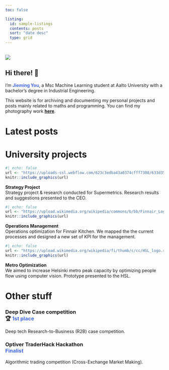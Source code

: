 ```yaml
---
toc: false

listing:
  id: sample-listings
  contents: posts
  sort: "date desc"
  type: grid
---
```



::: {.grid}

::: {.profile-photo .g-col-12 .g-col-md-6}
<br>
![](assets/profile.png)
:::

::: {.g-col-12 .g-col-md-6}
# Hi there! [👋]{.waving-hand}

I'm [**Jieming You**]{style="color: RoyalBlue;"}, a Msc Machine Learning student at Aalto University with a bachelor's degree in Industrial Engineering.

This website is for archiving and documenting my personal projects and posts mainly related to maths and programming. You can find my photography work [**here**](https://jieming.portfoliobox.net).

:::

:::

# Latest posts {.centertitle}


::: {#sample-listings}
:::


# University projects {.centertitle}

::: {.grid}
::: {.logo .g-col-6 .g-col-md-6 layout="[[-1], [1], [-1]]" onclick=location.href='https://supermetrics.com' onmouseover="" style="cursor: pointer;"}
```r
#| echo: false
url <- "https://uploads-ssl.webflow.com/623c3edba43a0374cfff7308/633d358284c2264830b95685_New-SM-logo_Black-p-500.png"
knitr::include_graphics(url)
```
:::

::: {.desc .g-col-6 .g-col-md-6}
**Strategy Project**<br/>
Strategy project & research conducted for Supermetrics. Research results and suggestions presented to the CEO.
:::

::: {.g-col-6 .g-col-md-6 layout="[[-1], [1], [-1]]" onclick=location.href='https://www.finnair.com' onmouseover="" style="cursor: pointer;"}
```r
#| echo: false
url <- "https://upload.wikimedia.org/wikipedia/commons/b/bb/Finnair_Logo.svg"
knitr::include_graphics(url)
```
:::
::: {.desc .g-col-6 .g-col-md-6}
**Operations Management**<br/>
Operations optimization for Finnair Kitchen. We mapped the the 
current processes and designed a new set of KPI for the management.
:::

::: {.g-col-6 .g-col-md-6 layout="[[-1], [1], [-1]]" onclick=location.href='https://www.hsl.fi' onmouseover="" style="cursor: pointer;"}
```r
#| echo: false
url <- "https://upload.wikimedia.org/wikipedia/fi/thumb/c/cc/HSL_logo.svg/1280px-HSL_logo.svg.png"
knitr::include_graphics(url)
```
:::
::: {.desc .g-col-6 .g-col-md-6}
**Metro Optimization**<br/>
We aimed to increase Helsinki metro peak capacity by optimizing people flow
using computer vision. Prototype presented to the HSL.
:::
:::

# Other stuff {.centertitle}

::: {.grid}

::: {.project .g-col-12 .g-col-md-6 onclick=location.href='https://deep-dive-8f0636.webflow.io' onmouseover="" style="cursor: pointer;"}
### **Deep Dive Case competition** <br/> 🏆 [**1st place**]{style="color: RoyalBlue;"}
Deep tech Research-to-Business (R2B) case competition.
:::

::: {.project .g-col-12 .g-col-md-6 onclick=location.href='https://optiver.com/competitions/traderhack2022/' onmouseover="" style="cursor: pointer;"}
### **Optiver TraderHack Hackathon** <br/> [**Finalist**]{style="color: RoyalBlue;"}
Algorithmic trading competition (Cross-Exchange Market Making).
:::

:::